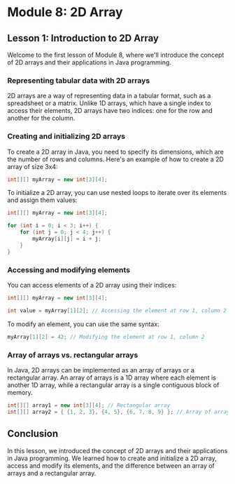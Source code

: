 # Module 8: 2D Array

## Lesson 1: Introduction to 2D Array

Welcome to the first lesson of Module 8, where we'll introduce the concept of 2D arrays and their applications in Java programming.

### Representing tabular data with 2D arrays

2D arrays are a way of representing data in a tabular format, such as a spreadsheet or a matrix. Unlike 1D arrays, which have a single index to access their elements, 2D arrays have two indices: one for the row and another for the column.

### Creating and initializing 2D arrays

To create a 2D array in Java, you need to specify its dimensions, which are the number of rows and columns. Here's an example of how to create a 2D array of size 3x4:

```java
int[][] myArray = new int[3][4];
```

To initialize a 2D array, you can use nested loops to iterate over its elements and assign them values:

```java
int[][] myArray = new int[3][4];

for (int i = 0; i < 3; i++) {
    for (int j = 0; j < 4; j++) {
        myArray[i][j] = i + j;
    }
}
```

### Accessing and modifying elements

You can access elements of a 2D array using their indices:

```java
int[][] myArray = new int[3][4];

int value = myArray[1][2]; // Accessing the element at row 1, column 2
```

To modify an element, you can use the same syntax:

```java
myArray[1][2] = 42; // Modifying the element at row 1, column 2
```

### Array of arrays vs. rectangular arrays

In Java, 2D arrays can be implemented as an array of arrays or a rectangular array. An array of arrays is a 1D array where each element is another 1D array, while a rectangular array is a single contiguous block of memory.

```java
int[][] array1 = new int[3][4]; // Rectangular array
int[][] array2 = { {1, 2, 3}, {4, 5}, {6, 7, 8, 9} }; // Array of arrays
```

## Conclusion

In this lesson, we introduced the concept of 2D arrays and their applications in Java programming. We learned how to create and initialize a 2D array, access and modify its elements, and the difference between an array of arrays and a rectangular array.

